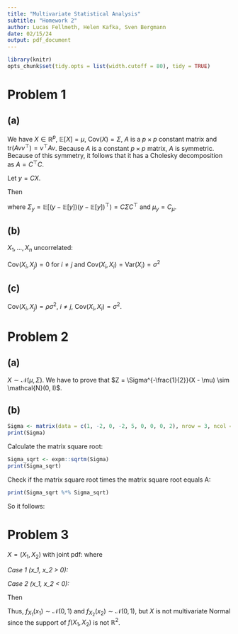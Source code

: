 ```yaml
---
title: "Multivariate Statistical Analysis"
subtitle: "Homework 2"
author: Lucas Fellmeth, Helen Kafka, Sven Bergmann
date: 02/15/24
output: pdf_document
---
```


```r
library(knitr)
opts_chunk$set(tidy.opts = list(width.cutoff = 80), tidy = TRUE)
```

# Problem 1

## (a)

We have $X\in\mathbb{R}^p$, $\mathbb{E}[X] = \mu$, $\text{Cov}(X) = \Sigma$, $A$ is a $p \times p$ constant matrix and $\text{tr}(A v v^\top) = v^\top A v$.
Because $A$ is a constant $p \times p$ matrix, $A$ is symmetric.
Because of this symmetry, it follows that it has a Cholesky decomposition as $A = C^\top C$.

Let $y = C X$.

Then

\begin{align*}
\mathbb{E}[X^\top A X]
&= \mathbb{E}[X^\top C^\top C X] \\
&= \mathbb{E}[(CX)^\top C X] \\
&= \mathbb{E}[y^\top y] \\
&= \sum_i \mathbb{E}[y_i^2] \\
&= \sum_i \text{Var}(y_i) + \mathbb{E}[y_i]^2 \\
&= \text{tr}(\Sigma_y) + \mu_y^\top \mu_y
\end{align*}

where $\Sigma_y = \mathbb{E}[(y-\mathbb{E}[y])(y-\mathbb{E}[y])^\top) = C \Sigma C^\top$
and $\mu_y = C_\mu$.

\begin{align*}
\implies \mathbb{E}[X^\top A X]
&= \text{tr}(C \Sigma C^\top) + \mu^\top \underbrace{C^\top C}_{=A} \mu \\
&= \text{tr}(\Sigma C^\top C) + \mu^\top A \mu \\
&= \text{tr}(\Sigma A) + \mu^\top A \mu
\end{align*}

## (b)

$X_1, \ldots, X_n$ uncorrelated:

$\text{Cov}(X_i, X_j) = 0$ for $i\neq j$ and $\text{Cov}(X_i, X_i) = \text{Var}(X_i) = \sigma^2$

\begin{align*}
\implies \Sigma =
\begin{pmatrix}
\sigma^2    & 0         & 0         & \ldots    & 0         \\
0           & \sigma^2  & 0         & \ldots    & 0         \\
0           & 0         & \ddots    & \ldots    & \vdots    \\
\vdots      & \vdots    & \ldots    & \ddots    & \vdots    \\
0           & 0         & \ldots    & \ldots    & \sigma^2
\end{pmatrix},
J =
\begin{pmatrix}
1       & \ldots & 1        \\
\vdots  & \ddots & \vdots   \\
1       & \ldots & 1
\end{pmatrix}
\in \mathbb{R}^{p\times p}.
\end{align*}

\begin{align*}
A = T - \frac{1}{p} J &=
\begin{pmatrix}
1 - \frac{1}{p} & - \frac{1}{p}     & - \frac{1}{p} & \ldots & - \frac{1}{p}    \\
-\frac{1}{p}    & 1 - \frac{1}{p}   & - \frac{1}{p} & \ldots & - \frac{1}{p}    \\
-\frac{1}{p}    & - \frac{1}{p}     & \ddots        & \ldots & \vdots           \\
\vdots          & \vdots            & \ldots        & \ddots & \vdots           \\
-\frac{1}{p}    & - \frac{1}{p}     & \ldots        & \ldots & 1 - \frac{1}{p}
\end{pmatrix}
\in \mathbb{R}^{p\times p}, \\
A\Sigma &=
\begin{pmatrix}
(1 - \frac{1}{p}) \sigma^2  & - \frac{\sigma^2}{p}          & - \frac{\sigma^2}{p}  & \ldots & - \frac{\sigma^2}{p}     \\
-\frac{\sigma^2}{p}         & (1 - \frac{1}{p}) \sigma^2    & - \frac{1}{p}         & \ldots & - \frac{1}{p}            \\
-\frac{\sigma^2}{p}         & - \frac{\sigma^2}{p}          & \ddots                & \ldots & \vdots                   \\
\vdots                      & \vdots                        & \ldots                & \ddots & \vdots                   \\
-\frac{\sigma^2}{p}         & - \frac{\sigma^2}{p}          & \ldots                & \ldots & (1 - \frac{1}{p}) \sigma^2
\end{pmatrix}
\in \mathbb{R}^{p\times p}.
\end{align*}

\begin{align*}
\mathbb{E}[X^\top A X]
&\overset{a)}{=} \text{tr}(A\Sigma) + \mu^\top A \mu \\
&= \sum_{i=1}^p (1-\frac{1}{p}) \sigma^2 + (\mu \ldots \mu)^\top
\begin{pmatrix}
1 - \frac{1}{p} & - \frac{1}{p}     & - \frac{1}{p} & \ldots & - \frac{1}{p}    \\
-\frac{1}{p}    & 1 - \frac{1}{p}   & - \frac{1}{p} & \ldots & - \frac{1}{p}    \\
-\frac{1}{p}    & - \frac{1}{p}     & \ddots        & \ldots & \vdots           \\
\vdots          & \vdots            & \ldots        & \ddots & \vdots           \\
-\frac{1}{p}    & - \frac{1}{p}     & \ldots        & \ldots & 1 - \frac{1}{p}
\end{pmatrix}
\begin{pmatrix}
\mu \\
\vdots \\
\mu
\end{pmatrix} \\
&= p \cdot (1-\frac{1}{p}) \cdot \sigma^2 + (\underbrace{\mu \cdot (1-\frac{1}{p}) + (p-1) \cdot (-\frac{1}{p}) \cdot \mu}_{\underbrace{= \frac{p-1}{p} \cdot \mu + \frac{1-p}{p} \cdot \mu}_{=0}} \ldots \mu \cdot (1-\frac{1}{p}) + (p-1) \cdot (-\frac{1}{p}) \cdot \mu)
\begin{pmatrix}
\mu \\
\vdots \\
\mu
\end{pmatrix} \\
&= (p-1) \cdot \sigma^2 + (0 \ldots 0) \cdot
\begin{pmatrix}
\mu \\
\vdots \\
\mu
\end{pmatrix} \\
&= (p-1) \cdot \sigma^2
\end{align*}

## (c)

$\text{Cov}(X_i, X_j) = \rho \sigma^2$, $i\neq j$, $\text{Cov}(X_i, X_i) = \sigma^2$.

\begin{align*}
\Sigma = \text{Cov}(X) &=
\begin{pmatrix}
\sigma^2        & \rho\sigma^2  & \rho\sigma^2  & \ldots        & \rho\sigma^2  \\
\rho\sigma^2    & \sigma^2      & 0             & \ldots        & \rho\sigma^2  \\
\rho\sigma^2    & 0             & \ddots        & \ldots        & \vdots        \\
\vdots          & \vdots        & \ldots        & \ddots        & \rho\sigma^2  \\
\rho\sigma^2    & \rho\sigma^2  & \ldots        & \rho\sigma^2  & \sigma^2
\end{pmatrix} \\
A = T - \frac{1}{p} J &=
\begin{pmatrix}
1 - \frac{1}{p} & - \frac{1}{p}     & - \frac{1}{p} & \ldots & - \frac{1}{p}    \\
-\frac{1}{p}    & 1 - \frac{1}{p}   & - \frac{1}{p} & \ldots & - \frac{1}{p}    \\
-\frac{1}{p}    & - \frac{1}{p}     & \ddots        & \ldots & \vdots           \\
\vdots          & \vdots            & \ldots        & \ddots & \vdots           \\
-\frac{1}{p}    & - \frac{1}{p}     & \ldots        & \ldots & 1 - \frac{1}{p}
\end{pmatrix}
\in \mathbb{R}^{p\times p}.
\end{align*}

\begin{align*}
\text{tr}(A\Sigma)
&= \sum_{i=1}^p (1-\frac{1}{p}) \cdot \sigma^2 + (p-1) \cdot (-\frac{1}{p}) \cdot \rho \sigma^2 \\
&= p \cdot (1-\frac{1}{p}) \cdot \sigma^2 + (p-1) \cdot (-\frac{1}{p}) \cdot \rho \sigma^2 \\
&= (p-1) \cdot \sigma^2 + (1-p) \rho \cdot \sigma^2 \\
&= (p-1) \cdot \sigma^2 + (\rho - p \cdot \rho) \cdot \sigma^2 \\
&= (p - 1 + \rho - p \cdot \rho) \cdot \sigma^2 \\
\mathbb{E}[X^\top A X]
&= \text{tr}(A\Sigma) + \underbrace{\mu^\top A \mu}_{=0 \text{ (as shown above)}} \\
&= (p - 1 + \rho - p \cdot \rho) \cdot \sigma^2
\end{align*}

# Problem 2

## (a)

$X \sim \mathcal{N}(\mu, \Sigma)$.
We have to prove that $Z = \Sigma^{-\frac{1}{2}}(X - \mu) \sim \mathcal{N}(0, I)$.

\begin{align*}
\mathbb{E}[Z]
&= \mathbb{E}[\Sigma^{-\frac{1}{2}}(X-\mu)]
= \Sigma^{-\frac{1}{2}}(\mathbb{E}[X]-\mu)
= \Sigma^{-\frac{1}{2}}(\mu - \mu) = 0, \\
\text{Var}(Z)
&= \text{Var}(\Sigma^{-\frac{1}{2}}(X-\mu)) = (\Sigma^{-\frac{1}{2}})^2 \text{Var}(X - \mu) \\
&= \Sigma^{-1} \cdot \text{Var}(X) = \Sigma^{-1} \cdot \Sigma = I. \\
&\implies Z \sim \mathcal{N}(\mu, \Sigma).
\end{align*}


## (b)

\begin{align*}
Z
&= \Sigma^{-\frac{1}{2}}(X-\mu) \\
&= \Sigma^{-\frac{1}{2}}(X-0) \\
&= \Sigma^{-\frac{1}{2}} \cdot X.
\end{align*}

```r
Sigma <- matrix(data = c(1, -2, 0, -2, 5, 0, 0, 0, 2), nrow = 3, ncol = 3)
print(Sigma)
```

Calculate the matrix square root:

```r
Sigma_sqrt <- expm::sqrtm(Sigma)
print(Sigma_sqrt)
```

Check if the matrix square root times the matrix square root equals A:

```r
print(Sigma_sqrt %*% Sigma_sqrt)
```

So it follows:

\begin{align*}
Z =
\begin{pmatrix}
0.7071068 \cdot x_1 + (-0.7071068) \cdot x_2 \\
(-0.7071068) \cdot x_1 + 2.1213203 \cdot x_2 \\
1.414214 \cdot x_3 \\
\end{pmatrix}
\end{align*}

# Problem 3

$X = (X_1, X_2)$ with joint pdf:
\begin{align*}
f/(x_1, x_2) =
\begin{cases}
2\varphi(X_1)\varphi(X_2), & X_1 \cdot X_2 > 0, \\
0, & \text{otherwise}
\end{cases}
\end{align*}
where
\begin{align*}
\varphi(x) = \frac{1}{\sqrt{2\pi}}exp(\frac{-x}{2})
\end{align*}

\begin{align*}
\implies f(x_1, x_2) = 2 \cdot \frac{1}{\sqrt{2\pi}}exp(\frac{-x_1}{2}) \cdot \frac{1}{\sqrt{2\pi}}exp(\frac{-x_2}{2}) \cdot I_{\{x_1 \cdot x_2 > 0\}}(x_1, x_2)
\end{align*}

*Case 1 (x_1, x_2 > 0):*

\begin{align*}
f_{X_1}(x_1)
&= \int_0^\infty 2 \cdot \frac{1}{\sqrt{2\pi}}exp(\frac{-x_1}{2}) \cdot \frac{1}{\sqrt{2\pi}}exp(\frac{-x_2}{2}) dx_2 \\
&= 2 \cdot \frac{1}{\sqrt{2\pi}}exp(\frac{-x_1}{2}) \int_0^\infty \frac{1}{\sqrt{2\pi}}exp(\frac{-x_2}{2}) dx_2 \\
&= 2 \cdot \frac{1}{\sqrt{2\pi}}exp(\frac{-x_1}{2}) \cdot \frac{1}{2} \cdot \underbrace{\int_{-\infty}^\infty \frac{1}{\sqrt{2\pi}}exp(\frac{-x_2}{2}) dx_2}_{=1 \text{ (pdf of } \mathcal{N}(0,1) \text{ over it's whole support)}} \\
&= \frac{1}{\sqrt{2\pi}}exp(\frac{-x_1}{2}) \cdot I_{\{0,\infty\}}(x_1). \\
f_{X_2}(x_2)
&= \int_0^\infty 2 \cdot \frac{1}{\sqrt{2\pi}}exp(\frac{-x_2}{2}) \cdot \frac{1}{\sqrt{2\pi}}exp(\frac{-x_1}{2}) dx_1 \\
&= 2 \cdot \frac{1}{\sqrt{2\pi}}exp(\frac{-x_2}{2}) \int_0^\infty \frac{1}{\sqrt{2\pi}}exp(\frac{-x_1}{2}) dx_1 \\
&= 2 \cdot \frac{1}{\sqrt{2\pi}}exp(\frac{-x_2}{2}) \cdot \frac{1}{2} \cdot \underbrace{\int_{-\infty}^\infty \frac{1}{\sqrt{2\pi}}exp(\frac{-x_1}{2}) dx_1}_{=1 \text{( pdf of } \mathcal{N}(0,1) \text{ over it's whole support)}} \\
&= \frac{1}{\sqrt{2\pi}}exp(\frac{-x_2}{2}) \cdot I_{\{0,\infty\}}(x_2).
\end{align*}

*Case 2 (x_1, x_2 < 0):*

\begin{align*}
f_{X_1}(x_1)
&= \int_0^\infty 2 \cdot \frac{1}{\sqrt{2\pi}}exp(\frac{-x_1}{2}) \cdot \frac{1}{\sqrt{2\pi}}exp(\frac{-x_2}{2}) dx_2 \\
&= 2 \cdot \frac{1}{\sqrt{2\pi}}exp(\frac{-x_1}{2}) \int_{-\infty}^0 \frac{1}{\sqrt{2\pi}}exp(\frac{-x_2}{2}) dx_2 \\
&= 2 \cdot \frac{1}{\sqrt{2\pi}}exp(\frac{-x_1}{2}) \cdot \frac{1}{2} \cdot \underbrace{\int_{-\infty}^\infty \frac{1}{\sqrt{2\pi}}exp(\frac{-x_2}{2}) dx_2}_{=1 \text{ (pdf of } \mathcal{N}(0,1) \text{ over it's whole support)}} \\
&= \frac{1}{\sqrt{2\pi}}exp(\frac{-x_1}{2}) \cdot I_{\{-\infty, 0\}}(x_1). \\
f_{X_2}(x_2)
&= \int_0^\infty 2 \cdot \frac{1}{\sqrt{2\pi}}exp(\frac{-x_2}{2}) \cdot \frac{1}{\sqrt{2\pi}}exp(\frac{-x_1}{2}) dx_1 \\
&= 2 \cdot \frac{1}{\sqrt{2\pi}}exp(\frac{-x_2}{2}) \int_{-\infty}^0 \frac{1}{\sqrt{2\pi}}exp(\frac{-x_1}{2}) dx_1 \\
&= 2 \cdot \frac{1}{\sqrt{2\pi}}exp(\frac{-x_2}{2}) \cdot \frac{1}{2} \cdot \underbrace{\int_{-\infty}^\infty \frac{1}{\sqrt{2\pi}}exp(\frac{-x_1}{2}) dx_1}_{=1 \text{( pdf of } \mathcal{N}(0,1) \text{ over it's whole support)}} \\
&= \frac{1}{\sqrt{2\pi}}exp(\frac{-x_2}{2}) \cdot I_{\{-\infty, 0\}}(x_2).
\end{align*}

Then
\begin{align*}
f_{X_1}(x_1)
&= \frac{1}{\sqrt{2\pi}}exp(\frac{-x_1}{2}) \cdot I_{\{-\infty, \infty\}}(x_1), \\
f_{X_2}(x_2)
&= \frac{1}{\sqrt{2\pi}}exp(\frac{-x_2}{2}) \cdot I_{\{-\infty, \infty\}}(x_2).
\end{align*}

Thus, $f_{X_1}(x_1) \sim \mathcal{N}(0,1)$ and $f_{X_2}(x_2) \sim \mathcal{N}(0,1)$, but $X$ is not multivariate Normal since the support of $f(X_1, X_2)$ is not $\mathbb{R}^2$.